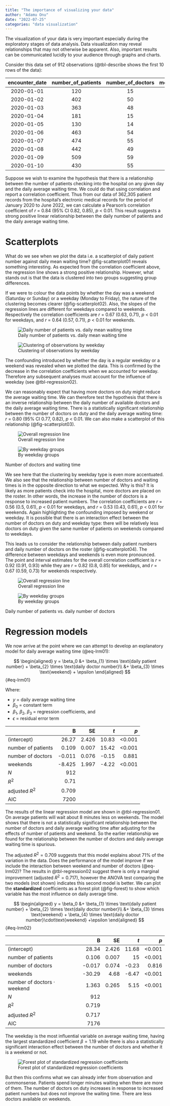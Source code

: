 ```yaml
---
title: "The importance of visualizing your data"
author: "Adamu Onu"
date: "2022-07-25"
categories: "data visualization"
---
```



::: {.cell}

:::


The visualization of your data is very important especially during the exploratory stages of data analysis. Data visualization may reveal relationships that may not otherwise be apparent. Also, important results can be communicated lucidly to your audience through graphs and charts. 

Consider this data set of 912 observations (@tbl-describe shows the first 10 rows of the data):


::: {#tbl-describe .cell .tbl-cap-location-bottom tbl-cap='First few rows of data set'}
::: {.cell-output-display}
--------------------------------------------------------------------------
 encounter_date   number_of_patients   number_of_doctors   mean_wait_time 
---------------- -------------------- ------------------- ----------------
   2020-01-01            120                  15               16.49      

   2020-01-02            402                  50               59.59      

   2020-01-03            363                  48                43.4      

   2020-01-04            181                  15                29.6      

   2020-01-05            130                  14               17.53      

   2020-01-06            463                  54               64.54      

   2020-01-07            474                  55               63.67      

   2020-01-08            442                  49               58.72      

   2020-01-09            509                  59               62.84      

   2020-01-10            430                  55               53.56      
--------------------------------------------------------------------------
:::
:::


Suppose we wish to examine the hypothesis that there is a relationship between the number of patients checking into the hospital on any given day and the daily average waiting time. We could do that using correlation and report a correlation coefficient. Thus from our data of 362,305 patient records from the hospital's electronic medical records for the period of January 2020 to June 2022, we can calculate a Pearson's correlation coefficient of *r* = 0.84 (95% CI 0.82, 0.85), *p* \< 0.01. This result suggests a strong positive linear relationship between the daily number of patients and the daily average waiting time.

# Scatterplots

What do we see when we plot the data i.e. a scatterplot of daily patient number against daily mean waiting time? @fig-scatterplot01 reveals something interesting. As expected from the correlation coefficient above, the regression line shows a strong positive relationship. However, what stands out is that the data is clustered into two groups suggesting group differences.

If we were to colour the data points by whether the day was a weekend (Saturday or Sunday) or a weekday (Monday to Friday), the nature of the clustering becomes clearer (@fig-scatterplot02). Also, the slopes of the regression lines are different for weekdays compared to weekends. Respectively the correlation coefficients are *r* = 0.67 (0.63, 0.71), *p* \< 0.01 for weekdays, and *r* = 0.64 (0.57, 0.71), *p* \< 0.01 for weekends.


::: {.cell}
::: {.cell-output-display}
![Daily number of patients vs. daily mean waiting time](fig-scatterplot01-1.png){#fig-scatterplot01}
:::
:::

::: {.cell}
::: {.cell-output-display}
![Clustering of observations by weekday](fig-scatterplot02-1.png){#fig-scatterplot02}
:::
:::


The confounding introduced by whether the day is a regular weekday or a weekend was revealed when we plotted the data. This is confirmed by the decrease in the correlation coefficients when we accounted for weekday. Therefore any subsequent analyses must account for the influence of weekday (see @tbl-regression02).


::: {.cell}

:::


We can reasonably expect that having more doctors on duty might reduce the average waiting time. We can therefore test the hypothesis that there is an inverse relationship between the daily number of available doctors and the daily average waiting time. There is a statistically significant relationship between the number of doctors on duty and the daily average waiting time: *r* = 0.80 (95% CI 0.77, 0.82), *p* \< 0.01. We can also make a scatterplot of this relationship (@fig-scatterplot03).


::: {#fig-scatterplot03 .cell layout-ncol="2"}
::: {.cell-output-display}
![Overall regression line](fig-scatterplot03-1.png){#fig-scatterplot03-1}
:::

::: {.cell-output-display}
![By weekday groups](fig-scatterplot03-2.png){#fig-scatterplot03-2}
:::

Number of doctors and waiting time
:::


We see here that the clustering by weekday type is even more accentuated. We also see that the relationship between number of doctors and waiting times is in the opposite direction to what we expected. Why is this? It is likely as more patients check into the hospital, more doctors are placed on the roster. In other words, the increase in the number of doctors is a response to increased patient numbers. The correlation coefficients are *r* = 0.56 (0.5, 0.61), *p* \< 0.01 for weekdays, and *r* = 0.53 (0.43, 0.61), *p* \< 0.01 for weekends. Again highlighting the confounding imposed by weekend or weekday. It is possible that there is an interaction effect between the number of doctors on duty and weekday type: there will be relatively less doctors on duty given the same number of patients on weekends compared to weekdays.


::: {.cell}

:::


This leads us to consider the relationship between daily patient numbers and daily number of doctors on the roster (@fig-scatterplot04). The difference between weekdays and weekends is even more pronounced. The point and interval estimates for the overall correlation coefficient is *r* = 0.92 (0.91, 0.93) while they are *r* = 0.82 (0.8, 0.85) for weekdays, and *r* = 0.67 (0.59, 0.73) for weekends respectively.


::: {#fig-scatterplot04 .cell layout-ncol="2"}
::: {.cell-output-display}
![Overall regression line](fig-scatterplot04-1.png){#fig-scatterplot04-1}
:::

::: {.cell-output-display}
![By weekday groups](fig-scatterplot04-2.png){#fig-scatterplot04-2}
:::

Daily number of patients vs. daily number of doctors
:::


# Regression models

We now arrive at the point where we can attempt to develop an explanatory model for daily average waiting time (@eq-lrm01):


$$
\begin{aligned}
y = \beta_0 &+ \beta_{1} \times \text{daily patient number} + \beta_{2} \times \text{daily doctor number}\\ &+ \beta_{3} \times \text{weekend} + \epsilon
\end{aligned}
$$ {#eq-lrm01}


Where: 

- $y$ = daily average waiting time
- $\beta_0$ = constant term
- $\beta_1$, $\beta_2$, $\beta_3$ = regression coefficients, and
- $\epsilon$ = residual error term

\clearpage

::: {#tbl-regression01 .cell .tbl-cap-location-bottom tbl-cap='Linear regression model of predictors of mean patient waiting time'}
::: {.cell-output-display}
| &nbsp;             |  **B** |    SE |   _t_ |    _p_ |
|:-------------------|-------:|------:|------:|-------:|
| (intercept)        |  26.27 | 2.426 | 10.83 | <0.001 |
| number of patients |  0.109 | 0.007 | 15.42 | <0.001 |
| number of doctors  | -0.011 | 0.076 | -0.15 |  0.881 |
| weekends           | -8.425 | 1.997 | -4.22 | <0.001 |
| _N_                |    912 |       |       |        |
| $R^2$              |   0.71 |       |       |        |
| adjusted $R^2$     |  0.709 |       |       |        |
| AIC                |   7200 |       |       |        |
:::
:::



The results of the linear regression model are shown in @tbl-regression01. On average patients will wait about 8 minutes less on weekends. The model shows that there is not a statistically significant relationship between the number of doctors and daily average waiting time after adjusting for the effects of number of patients and weekend. So the earlier relationship we found for the relationship between the number of doctors and daily average waiting time is spurious. 

The adjusted $R^2 = 0.709$ suggests that this model explains about 71% of the variation in the data. Does the performance of the model improve if we include the interaction between weekend and number of doctors (@eq-lrm02)? The results in @tbl-regression02 suggest there is only a marginal improvement (adjusted $R^2 = 0.717$), however the ANOVA test comparing the two models (not shown) indicates this second model is better. We can plot the **standardized** coefficients as a forest plot (@fig-forest) to show which variable has the most influence on daily average time.



$$
\begin{aligned}
y = \beta_0 &+ \beta_{1} \times \text{daily patient number} + \beta_{2} \times \text{daily doctor number}\\ &+ \beta_{3} \times \text{weekend} + \beta_{4} \times \text{daily doctor number}\cdot\text{weekend} +\epsilon
\end{aligned}
$${#eq-lrm02}


::: {#tbl-regression02 .cell .tbl-cap-location-bottom tbl-cap='Linear regression model of predictors of mean patient waiting time with interaction term'}
::: {.cell-output-display}
| &nbsp;                             |  **B** |    SE |   _t_ |    _p_ |
|:-----------------------------------|-------:|------:|------:|-------:|
| (intercept)                        |  28.34 | 2.426 | 11.68 | <0.001 |
| number of patients                 |  0.106 | 0.007 |    15 | <0.001 |
| number of doctors                  | -0.017 | 0.074 | -0.23 |  0.816 |
| weekends                           | -30.29 |  4.68 | -6.47 | <0.001 |
| number of doctors &middot; weekend |  1.363 | 0.265 |  5.15 | <0.001 |
| _N_                                |    912 |       |       |        |
| $R^2$                              |  0.719 |       |       |        |
| adjusted $R^2$                     |  0.717 |       |       |        |
| AIC                                |   7176 |       |       |        |
:::
:::


The weekday is the most influential variable on average waiting time, having the largest standardized coefficient $\beta = 1.19$ while there is also a statistically significant interaction effect between the number of doctors and whether it is a weekend or not.

\clearpage

::: {.cell}
::: {.cell-output-display}
![Forest plot of standardized regression coefficients](fig-forest-1.png){#fig-forest fig-pos='!h'}
:::
:::


::: callout-note
But then this confirms what we can already infer from observation and commonsense. Patients spend longer minutes waiting when there are more of them. The number of doctors on duty increases in response to increased patient numbers but does not improve the waiting time. There are less doctors available on weekends.
:::
